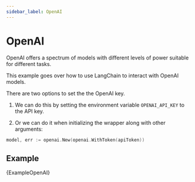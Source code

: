 ```yaml
---
sidebar_label: OpenAI
---
```



# OpenAI
OpenAI offers a spectrum of models with different levels of power suitable for different tasks.

This example goes over how to use LangChain to interact with OpenAI models.

There are two options to set the the OpenAI key. 

1. We can do this by setting the environment variable `OPENAI_API_KEY` to the API key.

2. Or we can do it when initializing the wrapper along with other arguments:

```go
model, err := openai.New(openai.WithToken(apiToken))
```

## Example

<CodeBlock language="go">{ExampleOpenAI}</CodeBlock>
